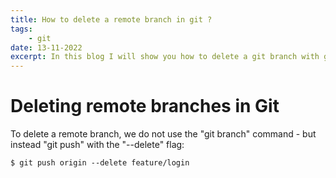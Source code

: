```yaml
---
title: How to delete a remote branch in git ?
tags:
    - git
date: 13-11-2022
excerpt: In this blog I will show you how to delete a git branch with git commands as well as from github
---
```


# Deleting remote branches in Git

To delete a remote branch, we do not use the "git branch" command - but instead "git push" with the "--delete" flag:

```shell
$ git push origin --delete feature/login
```
